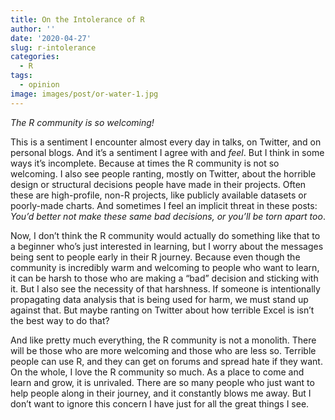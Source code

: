 ```yaml
---
title: On the Intolerance of R
author: ''
date: '2020-04-27'
slug: r-intolerance
categories:
  - R
tags:
  - opinion
image: images/post/or-water-1.jpg
---
```


*The R community is so welcoming!*

This is a sentiment I encounter almost every day in talks, on Twitter, and on personal blogs. And it's a sentiment I agree with and *feel*. But I think in some ways it's incomplete. Because at times the R community is not so welcoming. I also see people ranting, mostly on Twitter, about the horrible design or structural decisions people have made in their projects. Often these are high-profile, non-R projects, like publicly available datasets or poorly-made charts. And sometimes I feel an implicit threat in these posts: *You'd better not make these same bad decisions, or you'll be torn apart too*.

Now, I don't think the R community would actually do something like that to a beginner who's just interested in learning, but I worry about the messages being sent to people early in their R journey. Because even though the community is incredibly warm and welcoming to people who want to learn, it can be harsh to those who are making a "bad" decision and sticking with it. But I also see the necessity of that harshness. If someone is intentionally propagating data analysis that is being used for harm, we must stand up against that. But maybe ranting on Twitter about how terrible Excel is isn't the best way to do that? 

And like pretty much everything, the R community is not a monolith. There will be those who are more welcoming and those who are less so. Terrible people can use R, and they can get on forums and spread hate if they want. On the whole, I love the R community so much. As a place to come and learn and grow, it is unrivaled. There are so many people who just want to help people along in their journey, and it constantly blows me away. But I don't want to ignore this concern I have just for all the great things I see.